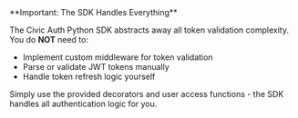 <Warning>
**Important: The SDK Handles Everything**

The Civic Auth Python SDK abstracts away all token validation complexity. You do **NOT** need to:
- Implement custom middleware for token validation
- Parse or validate JWT tokens manually  
- Handle token refresh logic yourself

Simply use the provided decorators and user access functions - the SDK handles all authentication logic for you.
</Warning>
